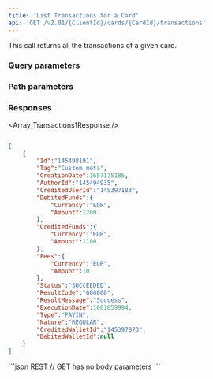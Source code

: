 ```yaml
---
title: 'List Transactions for a Card'  
api: 'GET /v2.01/{ClientId}/cards/{CardId}/transactions'  
---
```





This call returns all the transactions of a given card.  

### Query parameters  

<Status />  

<ResultCode />  

<BeforeDate1 />  

<AfterDate1 />  

<Type />  

<Nature />  

### Path parameters  

<CardId />  

### Responses  

<AccordionGroup><Accordion title="200">  

<Array_Transactions1Response /></Accordion></AccordionGroup>  

<ResponseExample>  

```json 200  

[
    {
        "Id":"145498191",
        "Tag":"Custom meta",
        "CreationDate":1657175185,
        "AuthorId":"145494935",
        "CreditedUserId":"145397183",
        "DebitedFunds":{
            "Currency":"EUR",
            "Amount":1200
        },
        "CreditedFunds":{
            "Currency":"EUR",
            "Amount":1100
        },
        "Fees":{
            "Currency":"EUR",
            "Amount":10
        },
        "Status":"SUCCEEDED",
        "ResultCode":"000000",
        "ResultMessage":"Success",
        "ExecutionDate":1661859994,
        "Type":"PAYIN",
        "Nature":"REGULAR",
        "CreditedWalletId":"145397873",
        "DebitedWalletId":null
    }
]  

 ```  

</ResponseExample>  

<RequestExample>  
```json REST
// GET has no body parameters
```
  <PhpListTransactionsCard />
  <NodeListTransactionsCard />
  <RubyListTransactionsCard />
  <PythonListCardTransactions />
  <NetListCardTransactions />

</RequestExample>